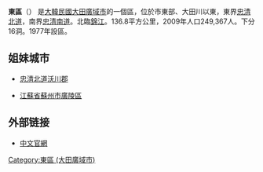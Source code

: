 {{about|韓國大田的行政區|其他國家或地區的行政區劃|東區}}
{{Infobox settlement
| name                    = 東區
| native_name_lang        = 韓語
| translit_lang1          = [[韓語|韓語]] 
| settlement_type         = [[韓國行政區劃|自治區]]
| translit_lang1_type1    = [[諺文|諺文]]
| translit_lang1_info1    = 동구
| translit_lang1_type2    = [[朝鮮漢字|漢字]]
| translit_lang1_info2    = 東區
| translit_lang1_type3    = {{nowrap|[[文化观光部2000年式|文化观光部2000年式]]}}
| translit_lang1_info3    = Dong-gu
| translit_lang1_type4    = {{nowrap|[[馬科恩-賴肖爾表記法|馬科恩-賴肖爾表記法]]}}
| translit_lang1_info4    = Tong-gu
| image_skyline           = 대전 동구청.jpg
| image_caption           = 東區廳
| image_flag              = Flag of Donggu, Daejeon.svg
| image_seal              = 
| image_map               = Dong-gu_DAEJEON.PNG
| map_caption             = 東區在大田廣域市的位置
| subdivision_type        = 國家
| subdivision_name        = {{ROK}}
| subdivision_type1       = [[朝鮮地區|地區]]
| subdivision_name1       = [[湖西地方|湖西地方]]
| subdivision_type2       = 省級行政區
| subdivision_name2       = [[大田廣域市|大田廣域市]]
| parts_type              = 行政區劃
| parts                   = 16[[行政洞|行政洞]]、45[[法定洞|法定洞]]
| area_total_km2          = 136.8
| population_total        = 222,222
| population_density_km2  = auto
| population_as_of        = 2021年
| governing_body          = 東區廳
| leader_title            = 區廳長
| leader_name			  = {{link-ko|黃仁滈|황인호 (정치인)}}
| leader_party            = {{MPK}}
| leader_title1           = 國會議員
| leader_name1			  = [[張喆敏|張喆敏]] （{{MPK}}）
}}
'''東區'''（{{kor|諺=동구|漢=東區|羅=Dong gu|f=y}}） 是[[大韓民國|大韓民國]][[大田廣域市|大田廣域市]]的一個區，位於市東部、大田川以東，東界[[忠清北道|忠清北道]]，南界[[忠清南道|忠清南道]]。北臨[[錦江|錦江]]。136.8平方公里，2009年人口249,367人。下分16洞。1977年設區。

==姐妹城市==
*{{ROK}}[[忠清北道|忠清北道]][[沃川郡|沃川郡]]
*{{PRC}}[[江蘇省|江蘇省]][[蘇州市|蘇州市]][[廣陵區|廣陵區]]

==外部链接==
* [http://chinese.donggu.go.kr/chinese.do 中文官網]{{dead link|date=2018年2月 |bot=InternetArchiveBot |fix-attempted=yes }}

{{大田廣域市行政區劃}}

[[Category:東區_(大田廣域市)|Category:東區 (大田廣域市)]]